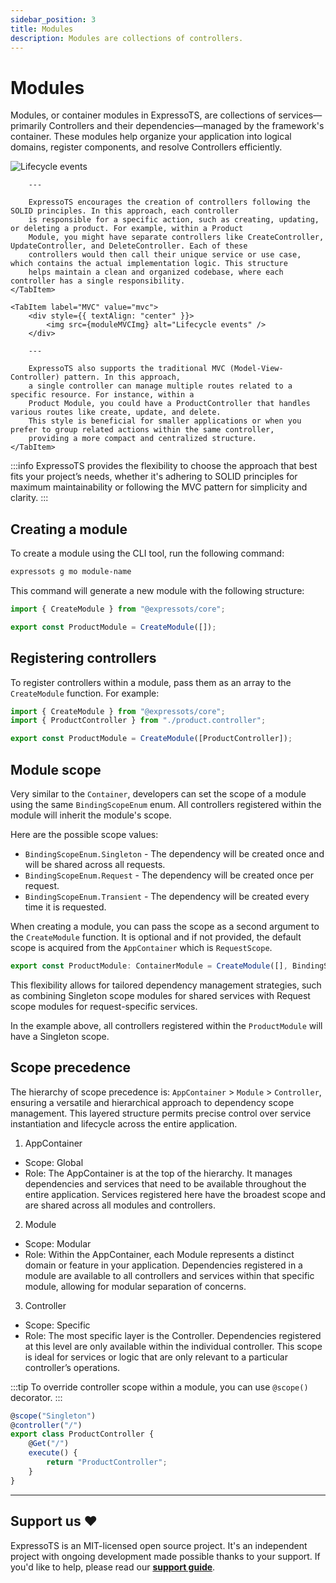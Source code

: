 ```yaml
---
sidebar_position: 3
title: Modules
description: Modules are collections of controllers.
---
```



# Modules

Modules, or container modules in ExpressoTS, are collections of services—primarily Controllers and
their dependencies—managed by the framework's container. These modules help organize your application
into logical domains, register components, and resolve Controllers efficiently.

<Tabs>
    <TabItem label="SOLID" value="solid">
        <div style={{ textAlign: "center" }}>
            <img src={moduleImg} alt="Lifecycle events" />
        </div>

        ---

        ExpressoTS encourages the creation of controllers following the SOLID principles. In this approach, each controller
        is responsible for a specific action, such as creating, updating, or deleting a product. For example, within a Product
        Module, you might have separate controllers like CreateController, UpdateController, and DeleteController. Each of these
        controllers would then call their unique service or use case, which contains the actual implementation logic. This structure
        helps maintain a clean and organized codebase, where each controller has a single responsibility.
    </TabItem>

    <TabItem label="MVC" value="mvc">
        <div style={{ textAlign: "center" }}>
            <img src={moduleMVCImg} alt="Lifecycle events" />
        </div>

        ---

        ExpressoTS also supports the traditional MVC (Model-View-Controller) pattern. In this approach,
        a single controller can manage multiple routes related to a specific resource. For instance, within a
        Product Module, you could have a ProductController that handles various routes like create, update, and delete.
        This style is beneficial for smaller applications or when you prefer to group related actions within the same controller,
        providing a more compact and centralized structure.
    </TabItem>

</Tabs>

:::info
ExpressoTS provides the flexibility to choose the approach that best fits your project’s needs, whether it's adhering to SOLID principles
for maximum maintainability or following the MVC pattern for simplicity and clarity.
:::

## Creating a module

To create a module using the CLI tool, run the following command:

```bash
expressots g mo module-name
```

This command will generate a new module with the following structure:

```typescript
import { CreateModule } from "@expressots/core";

export const ProductModule = CreateModule([]);
```

## Registering controllers

To register controllers within a module, pass them as an array to the `CreateModule` function. For example:

```typescript
import { CreateModule } from "@expressots/core";
import { ProductController } from "./product.controller";

export const ProductModule = CreateModule([ProductController]);
```

## Module scope

Very similar to the `Container`, developers can set the scope of a module using the same `BindingScopeEnum` enum. All controllers registered
within the module will inherit the module's scope.

Here are the possible scope values:

-   `BindingScopeEnum.Singleton` - The dependency will be created once and will be shared across all requests.
-   `BindingScopeEnum.Request` - The dependency will be created once per request.
-   `BindingScopeEnum.Transient` - The dependency will be created every time it is requested.

When creating a module, you can pass the scope as a second argument to the `CreateModule` function.
It is optional and if not provided, the default scope is acquired from the `AppContainer` which is `RequestScope`.

```typescript
export const ProductModule: ContainerModule = CreateModule([], BindingScopeEnum.Singleton);
```

This flexibility allows for tailored dependency management strategies, such as combining Singleton scope modules for shared services
with Request scope modules for request-specific services.

In the example above, all controllers registered within the `ProductModule` will have a Singleton scope.

## Scope precedence

The hierarchy of scope precedence is:
`AppContainer` > `Module` > `Controller`, ensuring a versatile and hierarchical approach
to dependency scope management. This layered structure permits precise control over service
instantiation and lifecycle across the entire application.

1. AppContainer

-   Scope: Global
-   Role: The AppContainer is at the top of the hierarchy. It manages dependencies and services that need to be available throughout the entire application. Services registered here have the broadest scope and are shared across all modules and controllers.

2. Module

-   Scope: Modular
-   Role: Within the AppContainer, each Module represents a distinct domain or feature in your application. Dependencies registered in a module are available to all controllers and services within that specific module, allowing for modular separation of concerns.

3. Controller

-   Scope: Specific
-   Role: The most specific layer is the Controller. Dependencies registered at this level are only available within the individual controller. This scope is ideal for services or logic that are only relevant to a particular controller’s operations.

:::tip
To override controller scope within a module, you can use `@scope()` decorator.
:::

```typescript title="@scope( ) decorator example"
@scope("Singleton")
@controller("/")
export class ProductController {
    @Get("/")
    execute() {
        return "ProductController";
    }
}
```

---

## Support us ❤️

ExpressoTS is an MIT-licensed open source project. It's an independent project with ongoing development made possible thanks to your support.
If you'd like to help, please read our **[support guide](../support-us.mdx)**.
